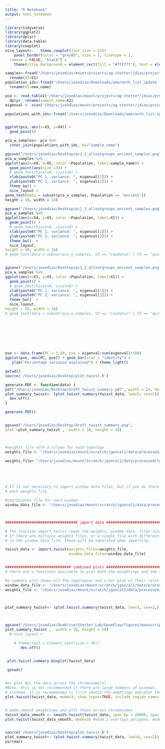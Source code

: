 ```yaml
---
title: "R Notebook"
output: html_notebook
---
```


```r

library(tidyverse)
library(ggplot2)
library(dplyr)
library(data.table)
library(cowplot)
nice_layout<-   theme_cowplot(font_size = 22)+
    panel_border(color = "grey85", size = 1, linetype = 1,
  remove = FALSE, "black") +
    theme(strip.background = element_rect(fill = "#ffffff"), text = element_text(size = 22))
```

```r
samples<-fread("/Users/josedias/mount/projects/ag-stetter/jdias/projects/geneflow/code/file_lists/ids_all_outrgroups.txt", header = F) %>%
  rename(X1=V1)
population_ids<-fread("/Users/josedias/Downloads/amaranth_list_update - Sheet4.csv") %>%
  rename(X1=new_name)

pca <- read_table2("/Users/josedias/mount/projects/ag-stetter/jdias/projects/geneflow/data/processed/plink_pca_ancient_nofilters_original_header_maf01.eigenvec", col_names = FALSE) %>%
  dplyr::rename(sample_name=X2)
eigenval <- scan("/Users/josedias/mount/projects/ag-stetter/jdias/projects/geneflow/data/processed/plink_pca_ancient_nofilters_original_header_maf01.eigenval")

populations_with_ids<-fread("/Users/josedias/Downloads/amaranth_list_update - Sheet6-2.tsv")


ggplot(pca, aes(x=X3, y=X4)) +
  geom_point()

pca_w_samples<- pca %>%
  inner_join(populations_with_ids, by="sample_name")

ggsave("/Users/josedias/Desktop/pc1_2_alloutgroups_ancient_samples.png")
pca_w_samples %>%
ggplot(aes(x=X4, y=X5, color =Population, label=sample_name)) +
  geom_point(aes(size =3)) +
  # geom_text(hjust=0, vjust=0) +
  xlab(paste0("PC 1, variance: ", eigenval[1])) +
  ylab(paste0("PC 2, variance: ", eigenval[2])) +
  theme_bw() +
  nice_layout +
geom_text(data = subset(pca_w_samples, Population == "ancient"))
height = 10, width = 14)

ggsave("/Users/josedias/Desktop/pc2_3_alloutgroups_ancient_samples.png",
pca_w_samples %>%
ggplot(aes(x=X4, y=X5, color =Population, label=X1)) +
  geom_point() +
  # geom_text(hjust=0, vjust=0) +
  xlab(paste0("PC 2, variance: ", eigenval[2])) +
  ylab(paste0("PC 3, variance: ", eigenval[3])) +
  theme_bw()  +
  nice_layout,
height = 10, width = 14)
# geom_text(data = subset(pca_w_samples, V3 == "caudatus" | V3 == "quitensis"))


ggsave("/Users/josedias/Desktop/pc1_3_alloutgroups_ancient_samples.png",
pca_w_samples %>%
ggplot(aes(x=X3, y=X5, color =Population, label=X1)) +
  geom_point() +
  # geom_text(hjust=0, vjust=0) +
  xlab(paste0("PC 1, variance: ", eigenval[1])) +
  ylab(paste0("PC 3, variance: ", eigenval[3])) +
  theme_bw()  +
  nice_layout,
height = 10, width = 14)
# geom_text(data = subset(pca_w_samples, V3 == "caudatus" | V3 == "quitensis"))




  
  
  
```

```r
pve <- data.frame(PC = 1:20, pve = eigenval/sum(eigenval)*100)
ggplot(pve, aes(PC, pve)) + geom_bar(stat = "identity") +
   ylab("Percentage variance explained") + theme_light()
```

```r

getwd()
source('/Users/josedias/Desktop/plot_twisst.R')

generate.PDF <- function(data) {    
pdf("/Users/josedias/Desktop/draft_twisst_summary.pdf", width = 24, height = 9)
plot_summary_twisst<- (plot.twisst.summary(twisst_data, lwd=3, cex=2)) 
  dev.off()
}

generate.PDF()


ggsave("/Users/josedias/Desktop/draft_twisst_summary.png", 
plot =plot_summary_twisst ,  width = 10, height = 10)



#weights file with a column for each topology
weights_file <- "/Users/josedias/mount/scratch/jgoncal1/data/processed/twisst_output/trees_output_scaffold9"

weights_file<-"/Users/josedias/mount/scratch/jgoncal1/data/processed/twisst_output/remake_output_Sc9_full_genome.phmyl.w100.data.tsv"





# It is not necessary to import window data files, but if you do there should be one for
# each weights file

#coordinates file for each window
window_data_file <- "/Users/josedias/mount/scratch/jgoncal1/data/processed/twisst_output/remake_output_Sc9_full_genome.phmyl.w100.data.tsv"



################################# import data ##################################

# The function import.twisst reads the weights, window data  files into a list object
# If there are multiple weights files, or a single file with different chromosomes/scaffolds/contigs
# in the window data file, these will be separated when importing.

twisst_data <- import.twisst(weights_files=weights_file,
                             window_data_files=window_data_file)


############################## combined plots ##################################
# there are a functions available to plot both the weightings and the topologies

#a summary plot shows all the topologies and a bar plot of their relative weightings
window_data_file <- "/Users/josedias/mount/scratch/jgoncal1/data/processed/twisst_output/output_sc16_withoutgroup.weights_cropswithoutinput.csv.gz"
weights_file <- "/Users/josedias/mount/scratch/jgoncal1/data/processed/twisst_output/output_sc16_withoutgroup.weights_cropswithoutinput.csv.gz"



plot_summary_twisst<- (plot.twisst.summary(twisst_data, lwd=3, cex=2,)) 
  


ggsave("/Users/josedias/OneDrive/Stetter_Lab/GeneFlow/figures/manuscript/draft_twisst_summary.png", 
plot_summary_twisst ,  width = 10, height = 10)
  # nice_layout +

    # theme(text = element_text(size = 30))
       dev.off()


 plot.twisst.summary.boxplot(twisst_data) 

 getwd()
  

#or plot ALL the data across the chromosome(s)
#Note, this is not recommended if there are large numbers of windows.
# instead, it is recommended to first smooth the weghtings and plot the smoothed values
plot.twisst(twisst_data, mode=3, show_topos=TRUE, include_region_names = TRUE)


# make smooth weightings and plot those across chromosomes
twisst_data_smooth <- smooth.twisst(twisst_data, span_bp = 20000, spacing = 1000)
plot.twisst(twisst_data_smooth, mode=3) #mode 2 overlays polygons, mode 3 would stack them


source('/Users/josedias/Desktop/plot_twisst.R')
plot_summary_twisst<- (plot.twisst.summary(twisst_data, lwd=4, cex=2)) 
par(mar)
```
